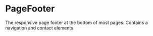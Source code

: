 
<Meta title='4.Organisms|Base/PageFooter' component={PageFooter} />

# PageFooter

The responsive page footer at the bottom of most pages. Contains a navigation and contact elements

<Preview>
    <Story name='Page Footer'>
        <PageFooter />
    </Story>
</Preview>

